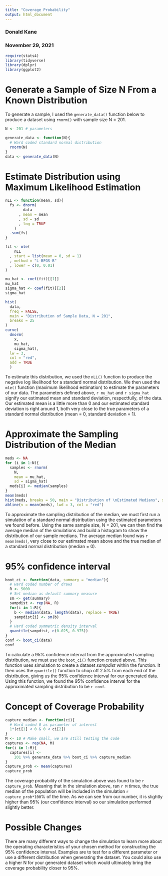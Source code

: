 ```yaml
---
title: "Coverage Probability"
output: html_document
---
```


### Donald Kane
### November 29, 2021

```r
require(stats4)
library(tidyverse)
library(dplyr)
library(ggplot2)
```

# Generate a Sample of Size N From a Known Distribution

To generate a sample, I used the `generate_data()` function below to produce a dataset using `rnorm()` with sample size N = 201.

```r
N <- 201 # parameters

generate_data <- function(N){ 
  # Hard coded standard normal distribution
  rnorm(N) 
}
data <- generate_data(N)
```

# Estimate Distribution using Maximum Likelihood Estimation

```r
nLL <- function(mean, sd){
  fs <- dnorm(
        data
      , mean = mean
      , sd = sd
      , log = TRUE
    ) 
  -sum(fs)
}

fit <- mle(
    nLL
  , start = list(mean = 0, sd = 1)
  , method = "L-BFGS-B"
  , lower = c(0, 0.01)
)

mu_hat <- coef(fit)[[1]]
mu_hat
sigma_hat <- coef(fit)[[2]]
sigma_hat

hist(
  data,
  freq = FALSE,
  main = "Distribution of Sample Data, N = 201",
  breaks = 25
)
curve(
  dnorm(
    x,
    mu_hat,
    sigma_hat),
  lw = 3,
  col = "red",
  add = TRUE
  )
```

To estimate this distribution, we used the `nLL()` function to produce the negative log likelihood for a standard normal distribution. We then used the `mle()` function (maximum likelihood estimation) to estimate the parameters of our data. The parameters defined above, `r mu_hat` and `r sigma_hat` signify our estimated mean and standard deviation, respectfully, of the data. Our estimated mean is a little more than 0 and our estimated standard deviation is right around 1, both very close to the true parameters of a standard normal distribution (mean = 0, standard deviation = 1).

# Approximate the Sampling Distribution of the Median

```r
meds <- NA
for (i in 1:N){
  samples <- rnorm(
    N, 
    mean = mu_hat,
    sd = sigma_hat)
  meds[i] <- median(samples)
}
mean(meds)
hist(meds, breaks = 50, main = "Distribution of \nEstimated Medians", xlab = "Estimated Medians")
abline(v = mean(meds), lwd = 3, col = "red")
```

To approximate the sampling distribution of the median, we must first run a simulation of a standard normal distribution using the estimated parameters we found before. Using the same sample size, N = 201, we can then find the average median of the simulations and build a histogram to show the distribution of our sample medians. The average median found was `r mean(meds)`, very close to our estimated mean above and the true median of a standard normal distribution (median = 0).

# 95% confidence interval

```r
boot_ci <- function(data, summary = "median"){
  # Hard coded number of draws
  R <- 5000
  # Set median as default summary measure
  sm <- get(summary)
  sampdist <- rep(NA, R)
  for(i in 1:R){
    b <- median(data, length(data), replace = TRUE)
    sampdist[i] <- sm(b)
  }
  # Hard coded symmetric density interval
  quantile(sampdist, c(0.025, 0.975))
}
conf <- boot_ci(data)
conf
```

To calculate a 95% confidence interval from the approximated sampling distribution, we must use the `boot_ci()` function created above. This function uses simulation to create a dataset *sampdist* within the function. It then uses the `quantile()` function to chop off 2.5% from each end of the distribution, giving us the 95% confidence interval for our generated data. Using this function, we found the 95% confidence interval for the approximated sampling distribution to be `r conf`.

# Concept of Coverage Probability

```r
capture_median <- function(ci){
  # Hard coded 0 as parameter of interest
  1*(ci[1] < 0 & 0 < ci[2])
}
M <- 10 # Make small, we are still testing the code
captures <- rep(NA, M)
for(i in 1:M){
  captures[i] <- 
    201 %>% generate_data %>% boot_ci %>% capture_median
}
capture_prob <- mean(captures)
capture_prob
```

The coverage probability of the simulation above was found to be `r capture_prob`. Meaning that in the simulation above, ran `r M` times, the true median of the population will be included in the simulation `r capture_prob*100`% of the time. As we can see from our number, it is slightly higher than 95% (our confidence interval) so our simulation performed slightly better. 

# Possible Changes

There are many different ways to change the simulation to learn more about the operating characteristics of your chosen method for constructing the 95% confidence interval. Examples are to test for a different parameter or use a different distribution when generating the dataset. You could also use a higher N for your generated dataset which would ultimately bring the coverage probability closer to 95%.


